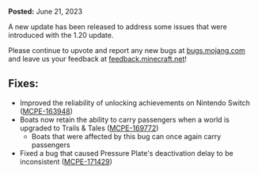 **Posted:** June 21, 2023

A new update has been released to address some issues that were introduced with the 1.20 update.

Please continue to upvote and report any new bugs at [bugs.mojang.com](https://bugs.mojang.com) and leave us your feedback at [feedback.minecraft.net](https://feedback.minecraft.net)!  
  

## **Fixes:**

-   Improved the reliability of unlocking achievements on Nintendo Switch ([MCPE-163948](https://bugs.mojang.com/browse/MCPE-163948))
-   Boats now retain the ability to carry passengers when a world is upgraded to Trails & Tales ([MCPE-169772](https://bugs.mojang.com/browse/MCPE-169772))
    -   Boats that were affected by this bug can once again carry passengers
-   Fixed a bug that caused Pressure Plate's deactivation delay to be inconsistent ([MCPE-171429](https://bugs.mojang.com/browse/MCPE-171429))